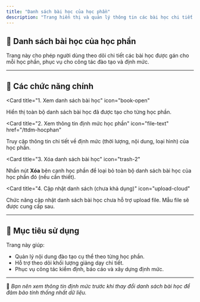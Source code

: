 ```yaml
---
title: "Danh sách bài học của học phần"
description: "Trang hiển thị và quản lý thông tin các bài học chi tiết thuộc từng học phần trong hệ thống FMedu."
---
```


## 📘 Danh sách bài học của học phần

Trang này cho phép người dùng theo dõi chi tiết các bài học được gán cho mỗi học phần, phục vụ cho công tác đào tạo và định mức.

---

## 📌 Các chức năng chính

<CardGroup cols="2">

<Card
  title="1. Xem danh sách bài học"
  icon="book-open"
>
  Hiển thị toàn bộ danh sách bài học đã được tạo cho từng học phần.
</Card>

<Card
  title="2. Xem thông tin định mức học phần"
  icon="file-text"
  href="/ttdm-hocphan"
>
  Truy cập thông tin chi tiết về định mức (thời lượng, nội dung, loại hình) của học phần.
</Card>

<Card
  title="3. Xóa danh sách bài học"
  icon="trash-2"
>
  Nhấn nút **Xóa** bên cạnh học phần để loại bỏ toàn bộ danh sách bài học của học phần đó (nếu cần thiết).
</Card>

<Card
  title="4. Cập nhật danh sách (chưa khả dụng)"
  icon="upload-cloud"
>
  Chức năng cập nhật danh sách bài học chưa hỗ trợ upload file. Mẫu file sẽ được cung cấp sau.
</Card>

</CardGroup>

---

## 🎯 Mục tiêu sử dụng

Trang này giúp:

- Quản lý nội dung đào tạo cụ thể theo từng học phần.
- Hỗ trợ theo dõi khối lượng giảng dạy chi tiết.
- Phục vụ công tác kiểm định, báo cáo và xây dựng định mức.

---

📍 *Bạn nên xem thông tin định mức trước khi thay đổi danh sách bài học để đảm bảo tính thống nhất dữ liệu.*

